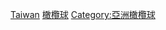 {{Portal box|台灣|橄欖球}}

[[Category:各國橄欖球|Taiwan]]
[[Category:台灣各類體育|橄欖球]]
[[Category:亞洲橄欖球|Category:亞洲橄欖球]]